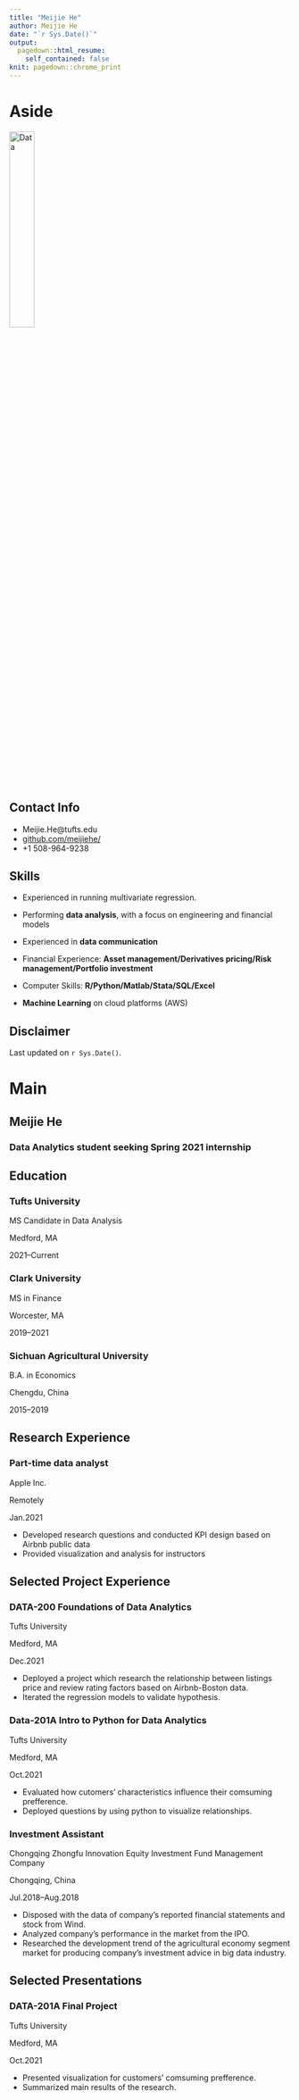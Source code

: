 ```yaml
---
title: "Meijie He"
author: Meijie He
date: "`r Sys.Date()`"
output:
  pagedown::html_resume:
    self_contained: false
knit: pagedown::chrome_print
---
```


Aside
================================================================================


![Data](data_icon.png){width=30%}
<!-- ![Data](`r here::here("data_icon.png")`) -->



Contact Info {#contact}
--------------------------------------------------------------------------------

- <i class="fa fa-envelope"></i>Meijie.He@tufts.edu
- <i class="fa fa-github"></i> [github.com/meijiehe/](https://github.com/meijiehe/DA_resume)
- <i class="fa fa-phone"></i> +1 508-964-9238


Skills {#skills}
--------------------------------------------------------------------------------

- Experienced in running multivariate regression. 

- Performing **data analysis**, with a focus on engineering and financial models

- Experienced in **data communication** 

- Financial Experience: **Asset management/Derivatives pricing/Risk management/Portfolio investment**

- Computer Skills: **R/Python/Matlab/Stata/SQL/Excel** 

- **Machine Learning** on cloud platforms (AWS)




Disclaimer {#disclaimer}
--------------------------------------------------------------------------------

<!--This resume was made with the R package [**pagedown**](https://github.com/rstudio/pagedown).-->

Last updated on `r Sys.Date()`.



Main
================================================================================

Meijie He {#title}
--------------------------------------------------------------------------------

### Data Analytics student seeking Spring 2021 internship


Education {data-icon=graduation-cap data-concise=true}
--------------------------------------------------------------------------------

### Tufts University

MS Candidate in Data Analysis

Medford, MA

2021--Current


### Clark University

MS in Finance

Worcester, MA

2019--2021


### Sichuan Agricultural University

B.A. in Economics

Chengdu, China 

2015--2019



Research Experience {data-icon=flask}
--------------------------------------------------------------------------------

### Part-time data analyst

Apple Inc.

Remotely

Jan.2021

- Developed research questions and conducted KPI design based on Airbnb public data
- Provided visualization and analysis for instructors



Selected Project Experience {data-icon=chalkboard-teacher}
--------------------------------------------------------------------------------

### DATA-200 Foundations of Data Analytics 

Tufts University

Medford, MA

Dec.2021

<!--::: concise-->
- Deployed a project which research the relationship between listings price and review rating factors based on Airbnb-Boston data.
- Iterated the regression models to validate hypothesis.
<!--:::-->




### Data-201A Intro to Python for Data Analytics

Tufts University

Medford, MA

Oct.2021

<!--::: concise-->
- Evaluated how cutomers' characteristics influence their comsuming prefference.
- Deployed questions by using python to visualize relationships.
<!--:::-->




### Investment Assistant

Chongqing Zhongfu Innovation Equity Investment Fund Management Company

Chongqing, China

Jul.2018--Aug.2018

<!--::: concise-->
- Disposed with the data of company’s reported financial statements and stock from Wind.
- Analyzed company’s performance in the market from the IPO.
- Researched the development trend of the agricultural economy segment market for producing company’s investment advice in big data industry.

<!--:::-->




Selected Presentations {data-icon=comment-alt}
--------------------------------------------------------------------------------
### DATA-201A Final Project

Tufts University

Medford, MA

Oct.2021

- Presented visualization for customers' comsuming prefference.
- Summarized main results of the research. 


